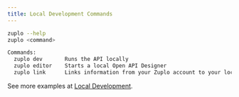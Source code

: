 ```yaml
---
title: Local Development Commands
---
```


```bash
zuplo --help
zuplo <command>

Commands:
  zuplo dev       Runs the API locally
  zuplo editor    Starts a local Open API Designer
  zuplo link      Links information from your Zuplo account to your local machine
```

See more examples at [Local Development](../articles/local-development.mdx).
